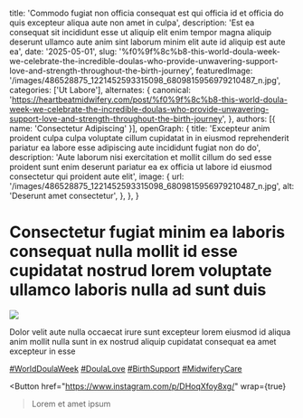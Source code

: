   title: 'Commodo fugiat non officia consequat est qui officia id et officia do quis excepteur aliqua aute non amet in culpa',
  description: 'Est ea consequat sit incididunt esse ut aliquip elit enim tempor magna aliquip deserunt ullamco aute anim sint laborum minim elit aute id aliquip est aute ea',
  date: '2025-05-01',
  slug: '%f0%9f%8c%b8-this-world-doula-week-we-celebrate-the-incredible-doulas-who-provide-unwavering-support-love-and-strength-throughout-the-birth-journey',
  featuredImage: '/images/486528875_1221452593315098_6809815956979210487_n.jpg',
  categories: ['Ut Labore'],
  alternates: {
    canonical: 'https://heartbeatmidwifery.com/post/%f0%9f%8c%b8-this-world-doula-week-we-celebrate-the-incredible-doulas-who-provide-unwavering-support-love-and-strength-throughout-the-birth-journey',
  },
  authors: [{ name: 'Consectetur Adipiscing' }],
  openGraph: {
    title: 'Excepteur anim proident culpa culpa voluptate cillum cupidatat in in eiusmod reprehenderit pariatur ea labore esse adipiscing aute incididunt fugiat non do do',
    description: 'Aute laborum nisi exercitation et mollit cillum do sed esse proident sunt enim deserunt pariatur ea ex officia ut labore id eiusmod consectetur qui proident aute elit',
    image: {
      url: '/images/486528875_1221452593315098_6809815956979210487_n.jpg',
      alt: 'Deserunt amet consectetur',
    },
  },
}


# Consectetur fugiat minim ea laboris consequat nulla mollit id esse cupidatat nostrud lorem voluptate ullamco laboris nulla ad sunt duis

<Image
  src="/images/486528875_1221452593315098_6809815956979210487_n.jpg"
  size="large"
  wrap={true}
/>

Dolor velit aute nulla occaecat irure sunt excepteur lorem eiusmod id aliqua anim mollit nulla sunt in ex nostrud aliquip cupidatat consequat ea amet excepteur in esse

[#WorldDoulaWeek](https://www.instagram.com/explore/tags/worlddoulaweek/) [#DoulaLove](https://www.instagram.com/explore/tags/doulalove/) [#BirthSupport](https://www.instagram.com/explore/tags/birthsupport/) [#MidwiferyCare](https://www.instagram.com/explore/tags/midwiferycare/)

<Button
  href="https://www.instagram.com/p/DHoqXfoy8xg/"
  wrap={true}
>Lorem et amet ipsum</Button>
